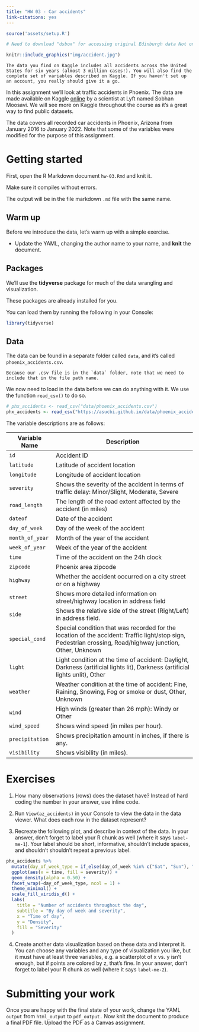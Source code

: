 ```yaml
---
title: "HW 03 - Car accidents"
link-citations: yes
---
```



```r
source('assets/setup.R')

# Need to download "dsbox" for accessing original Edinburgh data Not on CRAN: devtools::install_github("rstudio-education/dsbox")
```

```r
knitr::include_graphics("img/accident.jpg")
```

```marginfigure
The data you find on Kaggle includes all accidents across the United States for six years (almost 3 million cases!). You will also find the complete set of variables described on Kaggle. If you haven't set up an account, you really should give it a go.
```

In this assignment we'll look at traffic accidents in Phoenix.
The data are made available on Kaggle [online](https://www.kaggle.com/datasets/sobhanmoosavi/us-accidents?resource=download) by a scientist at Lyft named Sobhan Moosavi. We will see more on Kaggle throughout the course as it's a great way to find public datasets. 

The data covers all recorded car accidents in Phoenix, Arizona from January 2016 to January 2022. Note that some of the variables were modified for the purpose of this assignment. 

<!-- https://smoosavi.org/datasets/us_accidents -->
<!-- https://www.kaggle.com/datasets/sobhanmoosavi/us-accidents?resource=download -->
<!-- Sobhan Moosavi; Scientist at Lyft, former CSE PhD student at Ohio State University -->

# Getting started

First, open the R Markdown document `hw-03.Rmd` and knit it.

Make sure it compiles without errors.

The output will be in the file markdown `.md` file with the same name.

## Warm up

Before we introduce the data, let's warm up with a simple exercise.

-   Update the YAML, changing the author name to your name, and **knit** the document.

## Packages

We'll use the **tidyverse** package for much of the data wrangling and visualization. 
<!-- and the data lives in the **dsbox** package. -->

These packages are already installed for you.

You can load them by running the following in your Console:

```r
library(tidyverse)
```

## Data

The data can be found in a separate folder called `data`, and it's called `phoenix_accidents.csv`. 

```marginfigure
Because our .csv file is in the `data` folder, note that we need to include that in the file path name. 
```

We now need to load in the data before we can do anything with it. We use the function `read_csv()` to do so. 

<!-- Will need to figure out the best way to load in data from RStudio server or directly from Github -->

```r
# phx_accidents <- read_csv("data/phoenix_accidents.csv")
phx_accidents <- read_csv("https://asucbi.github.io/data/phoenix_accidents.csv")
```

The variable descriptions are as follows:

| Variable Name                                      | Description                                                                                                                                                |
|----------------------------------------------------|------------------------------------------------------------------------------------------------------------------------------------------------------------|
| `id` | Accident ID |
| `latitude` | Latitude of accident location |                                                                                             
| `longitude` | Longitude of accident location |
| `severity` | Shows the severity of the accident in terms of traffic delay: Minor/Slight, Moderate, Severe |
| `road_length` | The length of the road extent affected by the accident (in miles) |
| `dateof` | Date of the accident |
| `day_of_week` | Day of the week of the accident |
| `month_of_year` | Month of the year of the accident |
| `week_of_year` | Week of the year of the accident |
| `time` | Time of the accident on the 24h clock |
| `zipcode` | Phoenix area zipcode |
| `highway` | Whether the accident occurred on a city street or on a highway |
| `street` | Shows more detailed information on street/highway location in address field |
| `side` | Shows the relative side of the street (Right/Left) in address field. |
| `special_cond` | Special condition that was recorded for the location of the accident: Traffic light/stop sign, Pedestrian crossing, Road/highway junction, Other, Unknown |
| `light` | Light condition at the time of accident: Daylight, Darkness (artificial lights lit), Darkness (artificial lights unlit), Other |
| `weather` | Weather condition at the time of accident: Fine, Raining, Snowing, Fog or smoke or dust, Other, Unknown |
| `wind` | High winds (greater than 26 mph): Windy or Other |
| `wind_speed` | Shows wind speed (in miles per hour). |
| `precipitation` | Shows precipitation amount in inches, if there is any. |
| `visibility` | Shows visibility (in miles). |

# Exercises

1.  How many observations (rows) does the dataset have? Instead of hard coding the number in your answer, use inline code.

1.  Run `View(az_accidents)` in your Console to view the data in the data viewer. What does each row in the dataset represent?

<!-- 🧶 ✅ ⬆️ Knit, *commit, and push your changes to GitHub with an appropriate commit message. Make sure to commit and push all changed files so that your Git pane is cleared up afterwards.* -->

3.  Recreate the following plot, and describe in context of the data. In your answer, don't forget to label your R chunk as well (where it says `label-me-1`). Your label should be short, informative, shouldn't include spaces, and shouldn't shouldn't repeat a previous label.

```r
phx_accidents %>%
  mutate(day_of_week_type = if_else(day_of_week %in% c("Sat", "Sun"), "Weekend", "Weekday")) %>%
  ggplot(aes(x = time, fill = severity)) +
  geom_density(alpha = 0.50) +
  facet_wrap(~day_of_week_type, ncol = 1) +
  theme_minimal() +
  scale_fill_viridis_d() +
  labs(
    title = "Number of accidents throughout the day",
    subtitle = "By day of week and severity",
    x = "Time of day",
    y = "Density",
    fill = "Severity"
  )
```

<!-- 🧶 ✅ ⬆️ Knit, *commit, and push your changes to GitHub with an appropriate commit message. Make sure to commit and push all changed files so that your Git pane is cleared up afterwards.* -->

4.  Create another data visualization based on these data and interpret it. You can choose any variables and any type of visualization you like, but it must have at least three variables, e.g. a scatterplot of x vs. y isn't enough, but if points are colored by z, that's fine. In your answer, don't forget to label your R chunk as well (where it says `label-me-2`).

<!-- 🧶 ✅ ⬆️ Knit, *commit, and push your changes to GitHub with an appropriate commit message. Make sure to commit and push all changed files so that your Git pane is cleared up afterwards and review the md document on GitHub to make sure you're happy with the final state of your work.* -->

# Submitting your work

Once you are happy with the final state of your work, change the YAML `output` from `html_output` to `pdf_output.` Now knit the document to produce a final PDF file. Upload the PDF as a Canvas assignment.  


